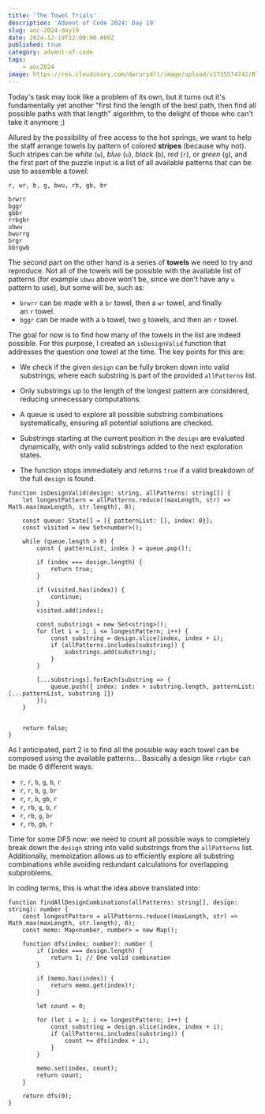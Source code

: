```yaml
---
title: 'The Towel Trials'
description: 'Advent of Code 2024: Day 19'
slug: aoc-2024-day19
date: 2024-12-19T12:00:00.000Z
published: true
category: advent-of-code
tags:
    - aoc2024
image: https://res.cloudinary.com/dwrurydlt/image/upload/v1735574742/Blog/2024-day-19_mlqn5c.webp
---
```


Today's task may look like a problem of its own, but it turns out it's fundamentally yet another "first find the length of the best path, then find all possible paths with that length" algorithm, to the delight of those who can't take it anymore ;)

Allured by the possibility of free access to the hot springs, we want to help the staff arrange towels by pattern of colored **stripes** (because why not).
Such stripes can be *white* (`w`), *blue* (`u`), *black* (`b`), *red* (`r`), or *green* (`g`), and the first part of the puzzle input is a list of all available patterns that can be use to assemble a towel:

```
r, wr, b, g, bwu, rb, gb, br

brwrr
bggr
gbbr
rrbgbr
ubwu
bwurrg
brgr
bbrgwb
```

The second part on the other hand is a series of **towels** we need to try and reproduce. Not all of the towels will be possible with the available list of patterns (for example `ubwu` above won't be, since we don't have any `u` pattern to use), but some will be, such as:

- `brwrr` can be made with a `br` towel, then a `wr` towel, and finally an `r` towel.
- `bggr` can be made with a `b` towel, two `g` towels, and then an `r` towel.

The goal for now is to find how many of the towels in the list are indeed possible. For this purpose, I created an `isDesignValid` function that addresses the question one towel at the time. The key points for this are:

- We check if the given `design` can be fully broken down into valid substrings, where each substring is part of the provided `allPatterns` list.

- Only substrings up to the length of the longest pattern are considered, reducing unnecessary computations.

- A queue is used to explore all possible substring combinations systematically, ensuring all potential solutions are checked.

- Substrings starting at the current position in the `design` are evaluated dynamically, with only valid substrings added to the next exploration states.

- The function stops immediately and returns `true` if a valid breakdown of the full `design` is found.

```
function isDesignValid(design: string, allPatterns: string[]) {
    let longestPattern = allPatterns.reduce((maxLength, str) => Math.max(maxLength, str.length), 0);

    const queue: State[] = [{ patternList: [], index: 0}];
    const visited = new Set<number>();

    while (queue.length > 0) {
        const { patternList, index } = queue.pop()!;

        if (index === design.length) {
            return true;
        }

        if (visited.has(index)) {
            continue;
        }
        visited.add(index);

        const substrings = new Set<string>();
        for (let i = 1; i <= longestPattern; i++) {
            const substring = design.slice(index, index + i);
            if (allPatterns.includes(substring)) {
                substrings.add(substring);
            }
        }

        [...substrings].forEach(substring => {
            queue.push({ index: index + substring.length, patternList: [...patternList, substring ]})
        });
    }


    return false;
}
```

As I anticipated, part 2 is to find all the possible way each towel can be composed using the available patterns… Basically a design like `rrbgbr` can be made 6 different ways:

- `r`, `r`, `b`, `g`, `b`, `r`
- `r`, `r`, `b`, `g`, `br`
- `r`, `r`, `b`, `gb`, `r`
- `r`, `rb`, `g`, `b`, `r`
- `r`, `rb`, `g`, `br`
- `r`, `rb`, `gb`, `r`

Time for some DFS now: we need to count all possible ways to completely break down the `design` string into valid substrings from the `allPatterns` list. Additionally, memoization allows us to efficiently explore all substring combinations while avoiding redundant calculations for overlapping subproblems.

In coding terms, this is what the idea above translated into:

```
function findAllDesignCombinations(allPatterns: string[], design: string): number {
    const longestPattern = allPatterns.reduce((maxLength, str) => Math.max(maxLength, str.length), 0);
    const memo: Map<number, number> = new Map();

    function dfs(index: number): number {
        if (index === design.length) {
            return 1; // One valid combination
        }

        if (memo.has(index)) {
            return memo.get(index)!;
        }

        let count = 0;

        for (let i = 1; i <= longestPattern; i++) {
            const substring = design.slice(index, index + i);
            if (allPatterns.includes(substring)) {
                count += dfs(index + i);
            }
        }

        memo.set(index, count);
        return count;
    }

    return dfs(0);
}
```
